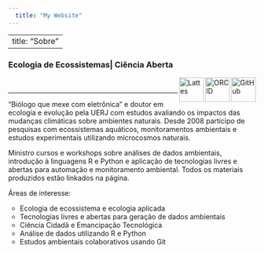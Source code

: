 ```yaml
---
  title: "My Website"
---
```


---
title: "Sobre"
---

<h3> Ecologia de Ecossistemas| Ciência Aberta </h3>
<a href="https://github.com/smjacques">
    <img border="0" align="right" alt="GitHub" src="https://raw.githubusercontent.com/smjacques/smjacques.github.io/master/icons/github.png" width="50" height="50">
<a href="http://orcid.org/0000-0001-5194-2338">
    <img border="0" align="right" alt="ORCID" src="https://raw.githubusercontent.com/smjacques/smjacques.github.io/master/icons/orcid_128x128.png" width="50" height="50">
    <a href="http://lattes.cnpq.br/5417781782669845">
    <img border="0" align="right" alt="Lattes" src="https://raw.githubusercontent.com/smjacques/smjacques.github.io/master/icons/2iVxee6.png" width="50" height="50"></a>

<br>
<hr>
"Biólogo que mexe com eletrônica" e doutor em ecologia e evolução pela UERJ com estudos avaliando os impactos das mudanças climáticas sobre ambientes naturais. Desde 2008 participo de pesquisas com ecossistemas aquáticos, monitoramentos ambientais e estudos experimentais utilizando microcosmos naturais.

Ministro cursos e workshops sobre análises de dados ambientais, introdução à linguagens R e Python e aplicação de tecnologias livres e abertas para automação e monitoramento ambiental. Todos os materiais produzidos estão linkados na página.

Áreas de interesse:

 <ul style="list-style-type:circle">
  <li>Ecologia de ecossistema e ecologia aplicada</li>
  <li>Tecnologias livres e abertas para geração de dados ambientais</li>
  <li>Ciência Cidadã e Emancipação Tecnológica</li>
  <li>Análise de dados utilizando R e Python</li>
  <li>Estudos ambientais colaborativos usando Git</li>
</ul>